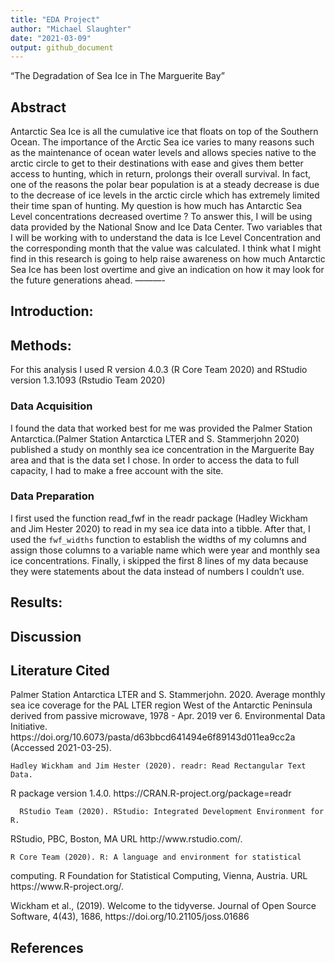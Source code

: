 ```yaml
---
title: "EDA Project"
author: "Michael Slaughter"
date: "2021-03-09"
output: github_document
---
```


"The Degradation of Sea Ice in The Marguerite Bay"

## Abstract

Antarctic Sea Ice is all the cumulative ice that floats on top
of the Southern Ocean. The importance of the Arctic Sea ice varies to many reasons such as the maintenance of ocean water levels and allows species native to the arctic circle to get to their destinations with ease and gives them better access to hunting, which in return, prolongs their overall survival. In fact, one of the reasons the polar bear population is at a steady decrease is due to the decrease of ice levels in the arctic circle which has extremely limited their time span of hunting. My question is how much has Antarctic Sea Level concentrations decreased overtime ? To answer this, I will be using data provided by the National Snow and Ice Data Center. Two variables that I will be working with to understand the data is Ice Level Concentration and the corresponding month that the value was calculated. I think what I might find in this research is going to help raise awareness on how much Antarctic Sea Ice has been lost overtime and give an indication on how it may look for the future generations
ahead.
----------

## Introduction:





## Methods:
For this analysis I used R version 4.0.3 (R Core Team 2020) and RStudio version 1.3.1093 (Rstudio Team 2020)

### Data Acquisition

I found the data that worked best for me was provided the Palmer Station Antarctica.(Palmer Station Antarctica LTER and S. Stammerjohn 2020) published a study on monthly sea ice concentration in the Marguerite Bay area and that is the data set I chose. In order to access the data to full capacity, I had to make a free account with the site.

### Data Preparation
I first used the function read_fwf in the readr package (Hadley Wickham and Jim Hester 2020) to read in my sea ice data into a tibble. After that, I used the `fwf_widths` function to establish the widths of my columns and assign those columns to a variable name which were year and monthly sea ice concentrations. Finally, i skipped the first 8 lines of my data because they were statements about the data instead of numbers I couldn't use.







## Results:


## Discussion


## Literature Cited
   Palmer Station Antarctica LTER and S. Stammerjohn. 2020. Average monthly sea ice coverage for the PAL LTER region West of the Antarctic Peninsula derived from passive microwave, 1978 - Apr. 2019 ver 6. Environmental Data Initiative. https://doi.org/10.6073/pasta/d63bbcd641494e6f89143d011ea9cc2a (Accessed 2021-03-25).
  
    Hadley Wickham and Jim Hester (2020). readr: Read Rectangular Text Data.
  R package version 1.4.0. https://CRAN.R-project.org/package=readr
  
      RStudio Team (2020). RStudio: Integrated Development Environment for R.
  RStudio, PBC, Boston, MA URL http://www.rstudio.com/.
 
    R Core Team (2020). R: A language and environment for statistical
  computing. R Foundation for Statistical Computing, Vienna, Austria. URL
  https://www.R-project.org/.
  
  Wickham et al., (2019). Welcome to the tidyverse. Journal of Open Source
  Software, 4(43), 1686, https://doi.org/10.21105/joss.01686

## References













